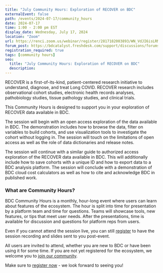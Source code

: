 ```yaml
---
title: "July Community Hours: Exploration of RECOVER on BDC"
externalEvent: false
path: /events/2024-07-17/community_hours
date: 2024-07-17
time: 1:00 - 2:00 pm EST
display_date: Wednesday, July 17, 2024
location: "Zoom"
url: https://renci.zoom.us/webinar/register/2817182003893/WN_VdJI6isLRMai95eKbEri6Q
forum_post: https://bdcatalyst.freshdesk.com/support/discussions/forums/60000252439
registration_required: true
tags: [community hours]
seo:
  title: "July Community Hours: Exploration of RECOVER on BDC"
  description:
---
```

RECOVER is a first-of-its-kind, patient-centered research initiative to understand, diagnose, and treat Long COVID. RECOVER research includes observational cohort studies, electronic health records analyses, pathobiology studies, tissue pathology studies, and clinical trials.

This Community Hours is designed to support you in your exploration of RECOVER data available in BDC.

The session will begin with an open access exploration of the data available in BDC. The demonstration includes how to browse the data, filter on variables to build cohorts, and use visualization tools to investigate the cohort without logging in. The session will touch on the limitations of open access as well as the role of data dictionaries and release notes.

The session will continue with a similar guide to authorized access exploration of the RECOVER data available in BDC. This will additionally include how to save cohorts with a unique ID and how to export data to a BDC analysis platform. The session will conclude with a demonstration of BDC cloud cost calculators as well as how to cite and acknowledge BDC in published work.

### What are Community Hours?

BDC Community Hours is a monthly, hour-long event where users can learn about features of the ecosystem. The hour is split into time for presentation by a platform team and time for questions. Teams will showcase tools, new features, or tips that meet user needs. After the presentations, time is available for discussion and questions for platform reps from users.

Even if you cannot attend the session live, you can still [register](https://renci.zoom.us/webinar/register/2817182003893/WN_VdJI6isLRMai95eKbEri6Q) to have the session recording and slides sent to you post-event.

All users are invited to attend, whether you are new to BDC or have been using it for some time. If you are not yet registered for the ecosystem, we welcome you to [join our community](/contact/ecosystem/).

Make sure to [register now](https://renci.zoom.us/webinar/register/2817182003893/WN_VdJI6isLRMai95eKbEri6Q) - we look forward to seeing you!
